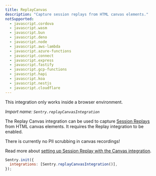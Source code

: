 ```yaml
---
title: ReplayCanvas
description: "Capture session replays from HTML canvas elements."
notSupported:
  - javascript.cordova
  - javascript.wasm
  - javascript.bun
  - javascript.deno
  - javascript.node
  - javascript.aws-lambda
  - javascript.azure-functions
  - javascript.connect
  - javascript.express
  - javascript.fastify
  - javascript.gcp-functions
  - javascript.hapi
  - javascript.koa
  - javascript.nestjs
  - javascript.cloudflare
---
```


<Alert>

This integration only works inside a browser environment.

</Alert>

_Import name: `Sentry.replayCanvasIntegration`_

The Replay Canvas integration can be used to capture [Session Replays](/product/session-replay/) from HTML canvas elements. It requires the Replay integration to be enabled.

<Alert level="warning">

There is currently no PII scrubbing in canvas recordings!

</Alert>

Read more about [setting up Session Replay with the Canvas integration](./../../../session-replay#canvas-recording).

```JavaScript
Sentry.init({
  integrations: [Sentry.replayCanvasIntegration()],
});
```
